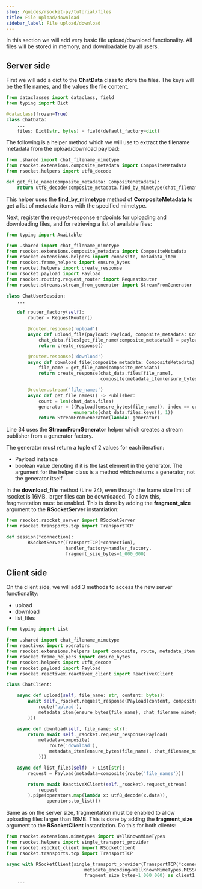 ```yaml
---
slug: /guides/rsocket-py/tutorial/files
title: File upload/download
sidebar_label: File upload/download
---
```


In this section we will add very basic file upload/download functionality. All files will be stored in memory,
and downloadable by all users.

## Server side

First we will add a dict to the <b>ChatData</b> class to store the files. The keys will be the file names, and the values
the file content.

```py
from dataclasses import dataclass, field
from typing import Dict

@dataclass(frozen=True)
class ChatData:
    ...
    files: Dict[str, bytes] = field(default_factory=dict)
```

The following is a helper method which we will use to extract the filename metadata from the upload/download payload:

```py
from .shared import chat_filename_mimetype
from rsocket.extensions.composite_metadata import CompositeMetadata
from rsocket.helpers import utf8_decode

def get_file_name(composite_metadata: CompositeMetadata):
    return utf8_decode(composite_metadata.find_by_mimetype(chat_filename_mimetype)[0].content)
```

This helper uses the <b>find_by_mimetype</b> method of <b>CompositeMetadata</b> to get a list of metadata items with the
specified mimetype.

Next, register the request-response endpoints for uploading and downloading files, and for retrieving a list of
available files:

```py
from typing import Awaitable

from .shared import chat_filename_mimetype
from rsocket.extensions.composite_metadata import CompositeMetadata
from rsocket.extensions.helpers import composite, metadata_item
from rsocket.frame_helpers import ensure_bytes
from rsocket.helpers import create_response
from rsocket.payload import Payload
from rsocket.routing.request_router import RequestRouter
from rsocket.streams.stream_from_generator import StreamFromGenerator

class ChatUserSession:
    ...

    def router_factory(self):
        router = RequestRouter()

        @router.response('upload')
        async def upload_file(payload: Payload, composite_metadata: CompositeMetadata) -> Awaitable[Payload]:
            chat_data.files[get_file_name(composite_metadata)] = payload.data
            return create_response()

        @router.response('download')
        async def download_file(composite_metadata: CompositeMetadata) -> Awaitable[Payload]:
            file_name = get_file_name(composite_metadata)
            return create_response(chat_data.files[file_name],
                                   composite(metadata_item(ensure_bytes(file_name), chat_filename_mimetype)))

        @router.stream('file_names')
        async def get_file_names() -> Publisher:
            count = len(chat_data.files)
            generator = ((Payload(ensure_bytes(file_name)), index == count) for (index, file_name) in
                         enumerate(chat_data.files.keys(), 1))
            return StreamFromGenerator(lambda: generator)
```

Line 34 uses the <b>StreamFromGenerator</b> helper which creates a stream publisher from a generator factory.

The generator must return a tuple of 2 values for each iteration:
- Payload instance
- boolean value denoting if it is the last element in the generator.
The argument for the helper class is a method which returns a generator, not the generator itself.

In the <b>download_file</b> method (Line 24), even though the frame size limit of rsocket is 16MB, larger files can be downloaded.
To allow this, fragmentation must be enabled. This is done by adding the <b>fragment_size</b> argument to the
<b>RSocketServer</b> instantiation:

```py
from rsocket.rsocket_server import RSocketServer
from rsocket.transports.tcp import TransportTCP

def session(*connection):
        RSocketServer(TransportTCP(*connection),
                      handler_factory=handler_factory,
                      fragment_size_bytes=1_000_000)
```

## Client side

On the client side, we will add 3 methods to access the new server functionality:
- upload
- download
- list_files

```py
from typing import List

from .shared import chat_filename_mimetype
from reactivex import operators
from rsocket.extensions.helpers import composite, route, metadata_item
from rsocket.frame_helpers import ensure_bytes
from rsocket.helpers import utf8_decode
from rsocket.payload import Payload
from rsocket.reactivex.reactivex_client import ReactiveXClient

class ChatClient:

    async def upload(self, file_name: str, content: bytes):
        await self._rsocket.request_response(Payload(content, composite(
            route('upload'),
            metadata_item(ensure_bytes(file_name), chat_filename_mimetype)
        )))

    async def download(self, file_name: str):
        return await self._rsocket.request_response(Payload(
            metadata=composite(
                route('download'),
                metadata_item(ensure_bytes(file_name), chat_filename_mimetype)
            )))

    async def list_files(self) -> List[str]:
        request = Payload(metadata=composite(route('file_names')))

        return await ReactiveXClient(self._rsocket).request_stream(
            request
        ).pipe(operators.map(lambda x: utf8_decode(x.data)),
               operators.to_list())
```

Same as on the server size, fragmentation must be enabled to allow uploading files larger than 16MB.
This is done by adding the <b>fragment_size</b> argument to the <b>RSocketClient</b> instantiation. Do this for both clients:

```py
from rsocket.extensions.mimetypes import WellKnownMimeTypes
from rsocket.helpers import single_transport_provider
from rsocket.rsocket_client import RSocketClient
from rsocket.transports.tcp import TransportTCP

async with RSocketClient(single_transport_provider(TransportTCP(*connection1)),
                             metadata_encoding=WellKnownMimeTypes.MESSAGE_RSOCKET_COMPOSITE_METADATA,
                             fragment_size_bytes=1_000_000) as client1:
    ...
```
